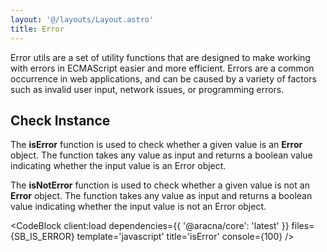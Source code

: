 ```yaml
---
layout: '@/layouts/Layout.astro'
title: Error
---
```



Error utils are a set of utility functions that are designed to make working with errors in ECMAScript easier and more efficient. Errors are a common occurrence in web applications, and can be caused by a variety of factors such as invalid user input, network issues, or programming errors.

## Check Instance

The **isError** function is used to check whether a given value is an **Error** object. The function takes any value as input and returns a boolean value indicating whether the input value is an Error object.

The **isNotError** function is used to check whether a given value is not an **Error** object. The function takes any value as input and returns a boolean value indicating whether the input value is not an Error object.

<CodeBlock
  client:load
  dependencies={{ '@aracna/core': 'latest' }}
  files={SB_IS_ERROR}
  template='javascript'
  title='isError'
  console={100}
/>
